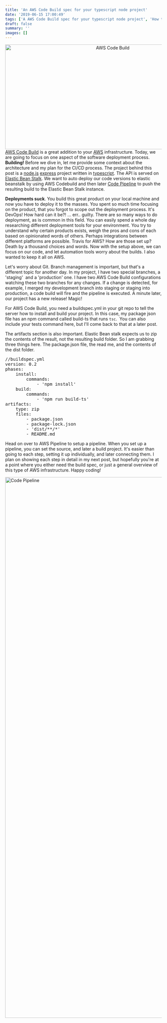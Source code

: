 ```yaml
---
title: 'An AWS Code Build spec for your typescript node project'
date: '2019-06-15 17:00:49'
tags: ['A AWS Code Build spec for your typescript node project', 'How to setup CI/CD for your typescript build on AWS Code Pipeline', 'typescript build on AWS CodePipeline and Elastic BeanStalk']
draft: false
summary: ''
images: []
---
```


<div align="center"><img class="aligncenter size-full wp-image-6703" src="https://softwaresurvivor.com/wp-content/uploads/2019/07/baccab28f77c594ee6b73de0224e75bd.png" alt="AWS Code Build" width="676" height="336" /></div>
<a href="https://aws.amazon.com/codebuild/">AWS Code Build</a> is a great addition to your <a href="https://aws.amazon.com/">AWS</a> infrastructure. Today, we are going to focus on one aspect of the software deployment process. <strong>Building!</strong> Before we dive in, let me provide some context about the architecture and my plan for the CI/CD process. The project behind this post is a <a href="https://nodejs.org/en/">node.js</a> <a href="https://expressjs.com/">express</a> project written in <a href="https://www.typescriptlang.org/">typescript</a>. The API is served on <a href="https://aws.amazon.com/elasticbeanstalk/">Elastic Bean Stalk</a>. We want to auto deploy our code versions to elastic beanstalk by using AWS Codebuild and then later <a href="https://aws.amazon.com/codepipeline/">Code Pipeline</a> to push the resulting build to the Elastic Bean Stalk instance.

<strong>Deployments suck</strong>. You build this great product on your local machine and now you have to deploy it to the masses. You spent so much time focusing on the product, that you forgot to scope out the deployment process. It's DevOps! How hard can it be?! ... err.. guilty. There are so many ways to do deployment, as is common in this field. You can easily spend a whole day researching different deployment tools for your environment. You try to understand why certain products exists, weigh the pros and cons of each based on opinionated words of others. Perhaps integrations between different platforms are possible. Travis for AWS? How are those set up? Death by a thousand choices and words. Now with the setup above, we can focus on our code, and let automation tools worry about the builds. I also wanted to keep it all on AWS.

Let's worry about Git. Branch management is important, but that's a different topic for another day. In my project, I have two special branches, a 'staging'  and a 'production' one. I have two AWS Code Build configurations watching these two branches for any changes. If a change is detected, for example, I merged my development branch into staging or staging into production, a code build will fire and the pipeline is executed. A minute later, our project has a new release! Magic!

For AWS Code Build, you need a buildspec.yml in your git repo to tell the server how to install and build your project. In this case, my package json file has an npm command called build-ts that runs <code>tsc</code>.  You can also include your tests command here, but I'll come back to that at a later post.

The artifacts section is also important. Elastic Bean stalk expects us to zip the contents of the result, not the resulting build folder. So I am grabbing three things here. The package.json file, the read me, and the contents of the dist folder.
<pre>//buildspec.yml
version: 0.2
phases:
    install:
        commands:
            - 'npm install'
    build:
        commands:
            - 'npm run build-ts'
artifacts:
    type: zip
    files:
        - package.json
        - package-lock.json
        - 'dist/**/*'
        - README.md
</pre>
Head on over to AWS Pipeline to setup a pipeline. When you set up a pipeline, you can set the source, and later a build project. It's easier than going to each step, setting it up individually, and later connecting them. I plan on showing each step in detail in my next post, but hopefully you're at a point where you either need the build spec, or just a general overview of this type of AWS infrastructure. Happy coding!

<img class="aligncenter size-full wp-image-6705" src="https://softwaresurvivor.com/wp-content/uploads/2019/07/a6f8ed3dbf2b27748e0f7ae332f821b6.png" alt="Code Pipeline" width="3132" height="1734" />